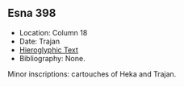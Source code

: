 ## Esna 398 {-}  
  
- Location: Column 18
- Date: Trajan 
- [Hieroglyphic Text](https://www.ifao.egnet.net/uploads/publications/enligne/Temples-Esna003.pdf#page=430){target="_blank"}
- Bibliography: None.

Minor inscriptions: cartouches of Heka and Trajan.